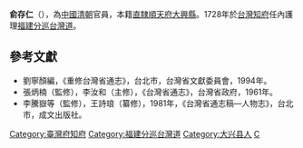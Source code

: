 '''俞存仁'''（{{bd|?||?|}}），為[[中國|中國]][[清朝|清朝]]官員，本籍[[直隶省|直隸]][[順天府|順天府]][[大兴县_(金朝)|大興縣]]。1728年於[[台灣知府|台灣知府]]任內護理[[福建分巡台灣道|福建分巡台灣道]]。

==參考文獻==
*劉寧顏編，《重修台灣省通志》，台北市，台灣省文獻委員會，1994年。
*張炳楠（監修），李汝和（主修），《台灣省通志》，台灣省政府，1961年。 
*李騰嶽等（監修），王詩琅（纂修），1981年，《台灣省通志稿—人物志》，台北市，成文出版社。

{{start box}}
{{s-off}}
{{s-before|[[吳昌祚|吳昌祚]]}}
{{s-title|[[福建分巡台灣道|福建分巡台灣道]]|1728年以台灣知府代理}}
{{s-after|[[朱鴻緒|朱鴻緒]]}}
{{s-before|[[孫魯|孫魯]]}}
{{s-title|[[台灣府知府|台灣府知府]]|1727年上任}}
{{s-after|[[倪象愷|倪象愷]]}}
{{end box}}
{{臺灣統治者}}

[[Category:臺灣府知府|Category:臺灣府知府]]
[[Category:福建分巡台灣道|Category:福建分巡台灣道]]
[[Category:大兴县人|Category:大兴县人]]
[[Category:俞姓|C]]